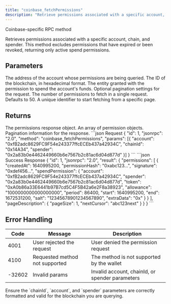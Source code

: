 ```yaml
---
title: "coinbase_fetchPermissions"
description: "Retrieve permissions associated with a specific account, chain, and spender"
---
```


Coinbase-specific RPC method

<Info>
Retrieves permissions associated with a specific account, chain, and spender. This method excludes permissions that have expired or been revoked, returning only active spend permissions.
</Info>

## Parameters

<ParamField body="account" type="string" required>
The address of the account whose permissions are being queried.
</ParamField>

<ParamField body="chainId" type="string" required>
The ID of the blockchain, in hexadecimal format.
</ParamField>

<ParamField body="spender" type="string" required>
The entity granted with the permission to spend the account's funds.
</ParamField>

<ParamField body="pageOptions" type="object">
Optional pagination settings for the request.

<Expandable title="PageOptions properties">
<ParamField body="pageSize" type="number">
The number of permissions to fetch in a single request. Defaults to 50.
</ParamField>

<ParamField body="cursor" type="string">
A unique identifier to start fetching from a specific page.
</ParamField>
</Expandable>
</ParamField>

## Returns

<ResponseField name="result" type="object">
The permissions response object.

<Expandable title="FetchPermissionsResult properties">
<ResponseField name="permissions" type="array">
An array of permission objects.
</ResponseField>

<ResponseField name="pageDescription" type="object">
Pagination information for the response.
</ResponseField>
</Expandable>
</ResponseField>

<RequestExample>
```json Request
{
  "id": 1,
  "jsonrpc": "2.0",
  "method": "coinbase_fetchPermissions",
  "params": [{
    "account": "0xfB2adc8629FC9F54e243377ffcECEb437a42934C",
    "chainId": "0x14A34",
    "spender": "0x2a83b0e4462449660b6e7567b2c81ac6d04d877d"
  }]
}
```
</RequestExample>

<ResponseExample>
```json Success Response
{
  "id": 1,
  "jsonrpc": "2.0",
  "result": {
    "permissions": [
      {
        "createdAt": 1640995200,
        "permissionHash": "0xabc123...",
        "signature": "0xdef456...",
        "spendPermission": {
          "account": "0xfB2adc8629FC9F54e243377ffcECEb437a42934C",
          "spender": "0x2a83b0e4462449660b6e7567b2c81ac6d04d877d",
          "token": "0xA0b86a33E6441b97B7cd5C4F5B42a6e2F8a38923",
          "allowance": "1000000000000000000",
          "period": 86400,
          "start": 1640995200,
          "end": 1672531200,
          "salt": "12345678901234567890",
          "extraData": "0x"
        }
      }
    ],
    "pageDescription": {
      "pageSize": 1,
      "nextCursor": "abc123next"
    }
  }
}
```
</ResponseExample>

## Error Handling

| Code | Message                        | Description |
| ---- | ------------------------------ | ----------- |
| 4001 | User rejected the request      | User denied the permission request |
| 4100 | Requested method not supported | The method is not supported by the wallet |
| -32602 | Invalid params                 | Invalid account, chainId, or spender parameters |

<Warning>
Ensure the `chainId`, `account`, and `spender` parameters are correctly formatted and valid for the blockchain you are querying.
</Warning>
